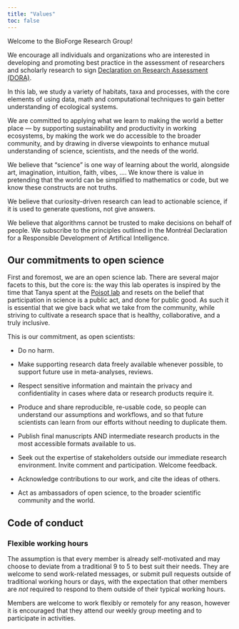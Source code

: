 ```yaml
---
title: "Values"
toc: false
---
```


[Welcome to the BioForge Research Group!]{.research-question}

We encourage all individuals and organizations who are interested in developing and promoting best practice in the assessment of researchers and scholarly research to sign [Declaration on Research Assessment (DORA)](https://sfdora.org).

In this lab, we study a variety of habitats, taxa and processes, with the core elements of using data, math and computational techniques to gain better understanding of ecological systems.

We are committed to applying what we learn to making the world a better place — by supporting sustainability and productivity in working ecosystems, by making the work we do accessible to the broader community, and by drawing in diverse viewpoints to enhance mutual understanding of science, scientists, and the needs of the world.

We believe that “science” is one way of learning about the world, alongside art, imagination, intuition, faith, vibes, …. We know there is value in pretending that the world can be simplified to mathematics or code, but we know these constructs are not truths.

We believe that curiosity-driven research can lead to actionable science, if it is used to generate questions, not give answers.

We believe that algorithms cannot be trusted to make decisions on behalf of people. We subscribe to the principles outlined in the Montréal Declaration for a Responsible Development of Artifical Intelligence.

## Our commitments to open science

First and foremost, we are an open science lab. There are several major facets to this, but the core is: the way this lab operates is inspired by the time that Tanya spent at the [Poisot lab](https://poisotlab.io/values/) and resets on the belief that participation in science is a public act, and done for public good. As such it is essential that we give back what we take from the community, while striving to cultivate a research space that is healthy, collaborative, and a truly inclusive.

This is our commitment, as open scientists:

-   Do no harm.

-   Make supporting research data freely available whenever possible, to support future use in meta-analyses, reviews.

-   Respect sensitive information and maintain the privacy and confidentiality in cases where data or research products require it. 

-   Produce and share reproducible, re-usable code, so people can understand our assumptions and workflows, and so that future scientists can learn from our efforts without needing to duplicate them.

-   Publish final manuscripts AND intermediate research products in the most accessible formats available to us.

-   Seek out the expertise of stakeholders outside our immediate research environment. Invite comment and participation. Welcome feedback.

-   Acknowledge contributions to our work, and cite the ideas of others.

-   Act as ambassadors of open science, to the broader scientific community and the world.

## Code of conduct

### Flexible working hours

The assumption is that every member is already self-motivated and may choose to deviate from a traditional 9 to 5 to best suit their needs. They are welcome to send work-related messages, or submit pull requests outside of traditional working hours or days, with the expectation that other members are *not* required to respond to them outside of their typical working hours.

Members are welcome to work flexibly or remotely for any reason, however it is encouraged that they attend our weekly group meeting and to participate in activities.
